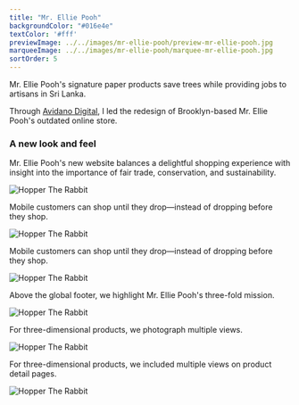 ```yaml
---
title: "Mr. Ellie Pooh"
backgroundColor: "#016e4e"
textColor: '#fff'
previewImage: ../../images/mr-ellie-pooh/preview-mr-ellie-pooh.jpg
marqueeImage: ../../images/mr-ellie-pooh/marquee-mr-ellie-pooh.jpg
sortOrder: 5
---
```


<IntroBlock>

Mr. Ellie Pooh's signature paper products save trees while providing jobs to artisans in Sri Lanka.

</IntroBlock>

<TextBlock>

Through [Avidano Digital](/portfolio/avidano-digital), I led the redesign of Brooklyn-based Mr. Ellie Pooh's outdated online store.

</TextBlock>

<TextBlock>

### A new look and feel

Mr. Ellie Pooh's new website balances a delightful shopping experience with insight into the importance of fair trade, conservation, and sustainability.

</TextBlock>

<FigureSingleBlock>

![Hopper The Rabbit](../../images/mr-ellie-pooh/grid-desktop-mr-ellie-pooh.jpg)
    
</FigureSingleBlock>

<TextBlock>

Mobile customers can shop until they drop—instead of dropping before they shop.

</TextBlock>

<FigureSingleBlock>

![Hopper The Rabbit](../../images/mr-ellie-pooh/grid-mobile-mr-ellie-pooh.jpg)
    
</FigureSingleBlock>

<TextBlock>

Mobile customers can shop until they drop—instead of dropping before they shop.

</TextBlock>

<FigureSingleBlock>

![Hopper The Rabbit](../../images/mr-ellie-pooh/project-tour-mr-ellie-pooh-product-grid.jpg)
    
</FigureSingleBlock>

<TextBlock>

Above the global footer, we highlight Mr. Ellie Pooh's three-fold mission.

</TextBlock>

<FigureSingleBlock>

![Hopper The Rabbit](../../images/mr-ellie-pooh/project-tour-mr-ellie-pooh-footer.jpg)
    
</FigureSingleBlock>

<TextBlock>

For three-dimensional products, we photograph multiple views.

</TextBlock>

<FigureSingleBlock>

![Hopper The Rabbit](../../images/mr-ellie-pooh/project-tour-mr-ellie-pooh-multiple-views.jpg)
    
</FigureSingleBlock>

<TextBlock>

For three-dimensional products, we included multiple views on product detail pages.

</TextBlock>

<FigureSingleBlock>

![Hopper The Rabbit](../../images/mr-ellie-pooh/mr-ellie-pooh-product-photography.jpg)
    
</FigureSingleBlock>
